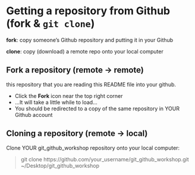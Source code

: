 # Getting a repository from Github (fork & `git clone`)

**fork**: copy someone's Github repository and putting it in your Github 

**clone**: copy (download) a remote repo onto your local computer 

## Fork a repository (remote -> remote)

this repository that you are reading this README file into your github.

* Click the **Fork** icon near the top right corner 
* ...It will take a little while to load...
* You should be redirected to a copy of the same repository in YOUR Github account

## Cloning a repository (remote -> local)

Clone YOUR git_github_workshop repository onto your local computer: 

> git clone https://github.com/your_username/git_github_workshop.git ~/Desktop/git_github_workshop

